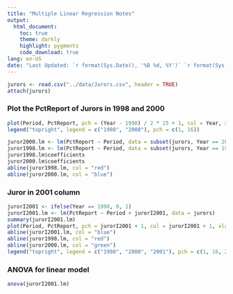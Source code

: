 ```yaml
---
title: "Multiple Linear Regression Notes"
output:
  html_document:
    toc: true
    theme: darkly
    highlight: pygments
    code_download: true
lang: en-US
date: "Last Updated: `r format(Sys.Date(), '%B %d, %Y')` `r format(Sys.time(), '%H:%M:%S')`"
---
```


```r
jurors <- read.csv("../data/Jurors.csv", header = TRUE)
attach(jurors)
```

### Plot the PctReport of Jurors in 1998 and 2000
```r
plot(Period, PctReport, pch = (Year - 1998) / 2 * 15 + 1, col = Year, xlab = "Period", ylab = "Percent Reporting", main = "Juror Reporting by Period and Year")
legend("topright", legend = c("1998", "2000"), pch = c(1, 16))

juror2000.lm <- lm(PctReport ~ Period, data = subset(jurors, Year == 2000))
juror1998.lm <- lm(PctReport ~ Period, data = subset(jurors, Year == 1998))
juror1998.lm$coefficients
juror2000.lm$coefficients
abline(juror1998.lm, col = "red")
abline(juror2000.lm, col = "blue")
```

### Juror in 2001 column

```r
jurorI2001 <- ifelse(Year == 1998, 0, 1)
jurorI2001.lm <- lm(PctReport ~ Period + jurorI2001, data = jurors)
summary(jurorI2001.lm)
plot(Period, PctReport, pch = jurorI2001 + 1, col = jurorI2001 + 1, xlab = "Period", ylab = "Percent Reporting", main = "Juror Reporting by Period and Year")
abline(jurorI2001.lm, col = "blue")
abline(juror1998.lm, col = "red")
abline(juror2000.lm, col = "green")
legend("topright", legend = c("1998", "2000", "2001"), pch = c(1, 16, 2))
```

### ANOVA for linear model
```r
anova(jurorI2001.lm)
```